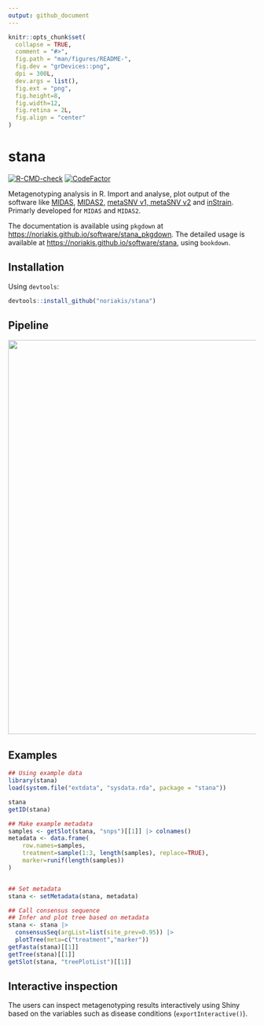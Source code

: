 ```yaml
---
output: github_document
---
```


<!-- README.md is generated from README.Rmd. Please edit that file -->

```r
knitr::opts_chunk$set(
  collapse = TRUE,
  comment = "#>",
  fig.path = "man/figures/README-",
  fig.dev = "grDevices::png",
  dpi = 300L,
  dev.args = list(),
  fig.ext = "png",
  fig.height=8,
  fig.width=12,
  fig.retina = 2L,
  fig.align = "center"
)
```

# stana

<!-- badges: start -->
[![R-CMD-check](https://github.com/noriakis/stana/actions/workflows/R-CMD-check.yaml/badge.svg)](https://github.com/noriakis/stana/actions/workflows/R-CMD-check.yaml) [![CodeFactor](https://www.codefactor.io/repository/github/noriakis/stana/badge)](https://www.codefactor.io/repository/github/noriakis/stana)
<!-- badges: end -->

Metagenotyping analysis in R. Import and analyse, plot output of the software like [MIDAS](https://github.com/snayfach/MIDAS), [MIDAS2](https://github.com/czbiohub/MIDAS2), [metaSNV v1, metaSNV v2](https://github.com/metasnv-tool/metaSNV) and [inStrain](https://github.com/MrOlm/inStrain). Primarly developed for `MIDAS` and `MIDAS2`.

The documentation is available using `pkgdown` at [https://noriakis.github.io/software/stana_pkgdown](https://noriakis.github.io/software/stana_pkgdown). The detailed usage is available at [https://noriakis.github.io/software/stana](https://noriakis.github.io/software/stana), using `bookdown`.

## Installation

Using `devtools`:

```r
devtools::install_github("noriakis/stana")
```

## Pipeline

<img src="https://github.com/noriakis/software/blob/main/images/stana_pipeline.png?raw=true" width="800px">

## Examples

```r
## Using example data
library(stana)
load(system.file("extdata", "sysdata.rda", package = "stana"))

stana
getID(stana)

## Make example metadata
samples <- getSlot(stana, "snps")[[1]] |> colnames()
metadata <- data.frame(
    row.names=samples,
    treatment=sample(1:3, length(samples), replace=TRUE),
    marker=runif(length(samples))
)


## Set metadata
stana <- setMetadata(stana, metadata)

## Call consensus sequence
## Infer and plot tree based on metadata
stana <- stana |>
  consensusSeq(argList=list(site_prev=0.95)) |>
  plotTree(meta=c("treatment","marker"))
getFasta(stana)[[1]]
getTree(stana)[[1]]
getSlot(stana, "treePlotList")[[1]]
```

## Interactive inspection

The users can inspect metagenotyping results interactively using Shiny based on the variables such as disease conditions (`exportInteractive()`).